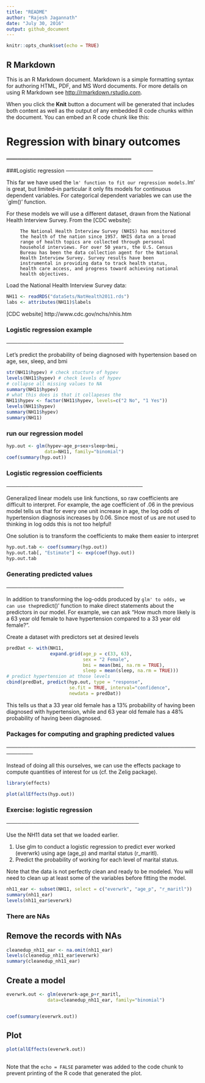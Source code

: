 ```yaml
---
title: "README"
author: "Rajesh Jagannath"
date: "July 30, 2016"
output: github_document
---
```


```r
knitr::opts_chunk$set(echo = TRUE)
```

## R Markdown

This is an R Markdown document. Markdown is a simple formatting syntax for authoring HTML, PDF, and MS Word documents. For more details on using R Markdown see <http://rmarkdown.rstudio.com>.

When you click the **Knit** button a document will be generated that includes both content as well as the output of any embedded R code chunks within the document. You can embed an R code chunk like this:


# Regression with binary outcomes
 ═════════════════════════════════

 ###Logistic regression
 ───────────────────────

   This far we have used the `lm' function to fit our regression models.
   `lm' is great, but limited–in particular it only fits models for
   continuous dependent variables. For categorical dependent variables we
   can use the `glm()' function.

   For these models we will use a different dataset, drawn from the
   National Health Interview Survey. From the [CDC website]:

         The National Health Interview Survey (NHIS) has monitored
         the health of the nation since 1957. NHIS data on a broad
         range of health topics are collected through personal
         household interviews. For over 50 years, the U.S. Census
         Bureau has been the data collection agent for the National
         Health Interview Survey. Survey results have been
         instrumental in providing data to track health status,
         health care access, and progress toward achieving national
         health objectives.

   Load the National Health Interview Survey data:
```r
NH11 <- readRDS("dataSets/NatHealth2011.rds")
labs <- attributes(NH11)$labels
```
   [CDC website] http://www.cdc.gov/nchs/nhis.htm

### Logistic regression example
 ───────────────────────────────

   Let's predict the probability of being diagnosed with hypertension
   based on age, sex, sleep, and bmi
```r
str(NH11$hypev) # check stucture of hypev
levels(NH11$hypev) # check levels of hypev
# collapse all missing values to NA
summary(NH11$hypev)
# what this does is that it collapeses the 
NH11$hypev <- factor(NH11$hypev, levels=c("2 No", "1 Yes"))
levels(NH11$hypev)
summary(NH11$hypev)
summary(NH11)
```
### run our regression model
```r
hyp.out <- glm(hypev~age_p+sex+sleep+bmi,
              data=NH11, family="binomial")
coef(summary(hyp.out))
```
### Logistic regression coefficients
 ────────────────────────────────────

   Generalized linear models use link functions, so raw coefficients are
   difficult to interpret. For example, the age coefficient of .06 in the
   previous model tells us that for every one unit increase in age, the
   log odds of hypertension diagnosis increases by 0.06. Since most of us
   are not used to thinking in log odds this is not too helpful!

   One solution is to transform the coefficients to make them easier to
   interpret
```r
hyp.out.tab <- coef(summary(hyp.out))
hyp.out.tab[, "Estimate"] <- exp(coef(hyp.out))
hyp.out.tab
```

### Generating predicted values
 ───────────────────────────────

   In addition to transforming the log-odds produced by `glm' to odds, we
   can use the `predict()' function to make direct statements about the
   predictors in our model. For example, we can ask "How much more likely
   is a 63 year old female to have hypertension compared to a 33 year old
   female?".

 Create a dataset with predictors set at desired levels
```r
predDat <- with(NH11,
                expand.grid(age_p = c(33, 63),
                            sex = "2 Female",
                            bmi = mean(bmi, na.rm = TRUE),
                            sleep = mean(sleep, na.rm = TRUE)))
# predict hypertension at those levels
cbind(predDat, predict(hyp.out, type = "response",
                       se.fit = TRUE, interval="confidence",
                       newdata = predDat))
```
   This tells us that a 33 year old female has a 13% probability of
   having been diagnosed with hypertension, while and 63 year old female
   has a 48% probability of having been diagnosed.

### Packages for  computing and graphing predicted values
 ─────────────────────────────────────────────────────────

   Instead of doing all this ourselves, we can use the effects package to
   compute quantities of interest for us (cf. the Zelig package).
```r
library(effects)
```
```r
plot(allEffects(hyp.out))
```

### Exercise: logistic regression
 ───────────────────────────────────

   Use the NH11 data set that we loaded earlier.

   1. Use glm to conduct a logistic regression to predict ever worked
      (everwrk) using age (age_p) and marital status (r_maritl).
   2. Predict the probability of working for each level of marital
      status.

   Note that the data is not perfectly clean and ready to be modeled. You
   will need to clean up at least some of the variables before fitting
   the model.
   
```r
nh11_ear <- subset(NH11, select = c("everwrk", "age_p", "r_maritl"))
summary(nh11_ear)
levels(nh11_ear$everwrk)
```
### There are NAs
## Remove the records with NAs
```r
cleanedup_nh11_ear <- na.omit(nh11_ear)
levels(cleanedup_nh11_ear$everwrk)
summary(cleanedup_nh11_ear)
```
  

## Create a model

```r
everwrk.out <- glm(everwrk~age_p+r_maritl,
               data=cleanedup_nh11_ear, family="binomial")


coef(summary(everwrk.out))
```

## Plot
```r
plot(allEffects(everwrk.out))
 
```
 

Note that the `echo = FALSE` parameter was added to the code chunk to prevent printing of the R code that generated the plot.
